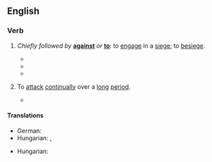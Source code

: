 ==English==

===Verb===
{{en-verb|lay<,,laid> siege}}

# {{lb|en|intransitive}} ''Chiefly followed by'' '''[[against]]''' ''or'' '''[[to]]''': to [[engage]] in a [[siege#Noun|siege]]; to [[besiege]].
#* {{RQ:King James Version|Ezekiel|4|2|passage=And '''lay siege''' against it, and build a fort against it, and cast a mount against it; set the camp also against it, and set battering rams against it round about.}}
#* {{quote-book|en|year=1994|author={{w|John H. Makin}}, {{w|Norman J. Ornstein}}|title=Debt and Taxes: How America Got into Its Budget Mess and What We Can Do about It|location=New York, NY|publisher={{w|Times Books}}|isbn=081292312X|page={{gbooks|8OWr-C2SqDoC|52|laid|siege}}|passage=In 1574, the duke of Alva '''laid siege''' to Leiden to gain control of Holland's most beautiful and prosperous city. To relieve the siege, William of Orange and his followers opened the city's protective dikes to flush out—literally—the surrounding Spanish forces.}}
#* {{quote-web|en|author=Danette Chavez|title=Campaigns are Waged On and Off the ''[[w:Game of Thrones|Game Of Thrones]]'' Battlefield (Newbies)|archiveurl=https://web.archive.org/web/20210128115426/https://tv.avclub.com/campaigns-are-waged-on-and-off-the-game-of-thrones-batt-1834536681|archivedate=28 January 2021|work={{w|The A.V. Club}}|date=5 May 2019|passage=And Jon—sweet, dull Jon—almost immediately shares his big secret with his sister-cousins, even though it means shattering the appearance of a united front, which is kind of important, since they are about to attempt to '''lay siege''' to King’s Landing.}}
# {{lb|en|intransitive|figuratively}} To [[attack#Verb|attack]] [[continually]] over a [[long#Adjective|long]] [[period]].
#: {{ux|en|They’re '''laying siege''' to all we hold dear.}}
#* {{quote-journal
|en
|date=April 22, 2012
|author=Sam Sheringham
|title=Liverpool 0-1 West Brom
|work=BBC Sport
|url=http://www.bbc.co.uk/sport/0/football/17718147
|page=
|passage=The Reds '''laid siege''' to the Albion goal throughout, with Jordan Henderson striking the underside of the bar and Dirk Kuyt the inside of the post.}}

====Translations====
{{trans-top-also|to engage in a siege|besiege}}
* German: {{t+|de|belagern}}
* Hungarian: {{t+|hu|ostromol}}, {{t|hu|megostromol}}
{{trans-mid}}
{{trans-bottom}}

{{trans-top|to attack continually over a long period}}
* Hungarian: {{t+|hu|ostromol}}
{{trans-mid}}
{{trans-bottom}}
